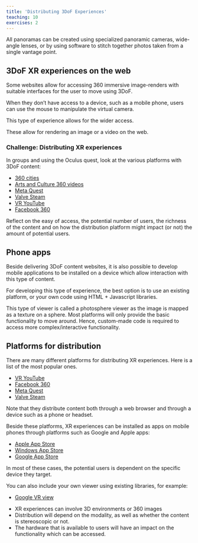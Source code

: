 ```yaml
---
title: 'Distributing 3DoF Experiences'
teaching: 10
exercises: 2
---
```


All panoramas can be created using specialized panoramic cameras, 
wide-angle lenses, or by using software to stitch together 
photos taken from a single vantage point.
 
## 3DoF XR experiences on the web

Some websites allow for accessing 360 immersive image-renders 
with suitable interfaces for the user to move using 3DoF. 

When they don't have access to a device,
such as a mobile phone,
users can use the mouse to manipulate the virtual camera.

This type of experience allows for the wider access.



These allow for rendering an image or a video on the web.


::::::::::::::::::::::::::::::::::::: challenge 

### Challenge: Distributing XR experiences

In groups and using the Oculus quest, look at the various platforms with 3DoF content:

- [360 cities](https://www.360cities.net/)
- [Arts and Culture 360 videos](https://artsandculture.google.com/project/360-videos)
- [Meta Quest](https://www.meta.com/en-gb/experiences/)
- [Valve Steam](https://store.steampowered.com/)
- [VR YouTube](https://vr.youtube.com/)
- [Facebook 360](https://www.facebook.com/Facebook360/)

Reflect on the easy of access, the potential number of users,
the richness of the content and on how the distribution platform 
might impact (or not) the amount 
of potential users.

::::::::::::::::::::::::::::::::

## Phone apps
Beside delivering 3DoF content websites, it is also possible
to develop mobile applications to be installed
on a device which allow interaction with this type of content.

For developing this type of experience,
the best option is to use an existing platform, or
your own code using HTML + Javascript libraries.

This type of viewer is called a photosphere viewer
as the image is mapped as a texture on a sphere.
Most platforms will only provide
the basic functionality to move around.
Hence, custom-made code is required to access 
more complex/interactive functionality.


## Platforms for distribution
There are many different platforms for distributing XR experiences. 
Here is a list of the most popular ones.

- [VR YouTube](https://vr.youtube.com/)
- [Facebook 360](https://www.facebook.com/Facebook360/)
- [Meta Quest](https://www.meta.com/en-gb/experiences/)
- [Valve Steam](https://store.steampowered.com/)


Note that they distribute content both through a web browser and 
through a device such as a phone or headset.

Beside these platforms, XR experiences can be installed as apps
on mobile phones through platforms such as Google and Apple apps:

- [Apple App Store](https://apps.apple.com/)
- [Windows App Store](https://apps.microsoft.com/store/apps)
- [Google App Store](https://play.google.com/)

In most of these cases, the potential users is dependent on the
specific device they target.




You can also include your own viewer using existing libraries, for example:

- [Google VR view](https://developers.google.com/vr/develop/web/vrview-web)

::::::::::::::::::::::::::::::::::::: keypoints 

- XR experiences can involve 3D environments or 360 images
- Distribution will depend on the modality, as well as whether the content is stereoscopic or not.
- The hardware that is available to users will have an impact 
on the functionality which can be accessed.

::::::::::::::::::::::::::::::::::::::::::::::::

[^1]: Chambers's Encyclopaedia. (1973). United Kingdom: International Learning Systems, p747


[^2]: History of Panoramic Photography, Digital Collection, University Libraries Washington. https://content.lib.washington.edu/panoramweb/history.html

[^3]: https://skylum.com/blog/360-degree-photography


